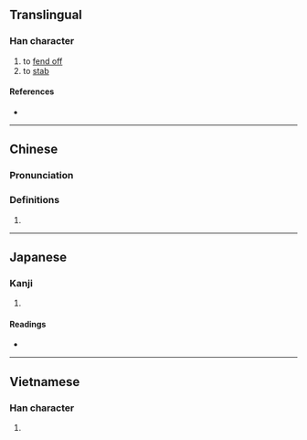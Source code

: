 {{character info}}
==Translingual==

===Han character===
{{Han char|rn=64|rad=手|as=22|sn=25|four=50032|canj=QJBV|ids=⿰扌囊}}

# to [[fend off]]
# to [[stab]]

====References====
* {{Han ref|kx=0465.140|dkj=13055|dj=0814.090|hdz=31992.110|uh=652E|ud=25902|bh=F8EF|bd=63727}}

----

==Chinese==
{{zh-forms|alt=⿰扌⿻十口:second-round simplified}}

===Pronunciation===
{{zh-pron
|m=nǎng
|c=nong5
|cat=
}}

===Definitions===
{{zh-hanzi}}

# {{rfdef|yue|sort=手22}}

----

==Japanese==

===Kanji===
{{ja-kanji|grade=|rs=手22}}

# {{rfdef|ja|sort=手22}}

====Readings====
* {{ja-readings|on=[[どう]] (dō), [[ぬ]] (nu)|kun=[[おす]] (osu)}}

----

==Vietnamese==

===Han character===
{{vi-hantu|[[nện]], [[nang]], [[nãng]]|rs=手22}}

# {{rfdef|vi|sort=手22}}